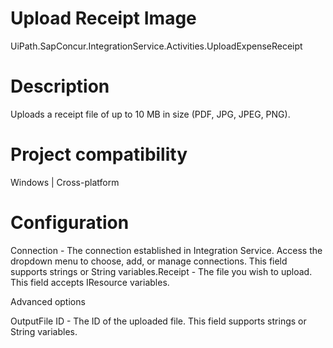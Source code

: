 ﻿# Upload Receipt Image

UiPath.SapConcur.IntegrationService.Activities.UploadExpenseReceipt

# Description

Uploads a receipt file of up to 10 MB in size (PDF, JPG, JPEG, PNG).

# Project compatibility

Windows | Cross-platform

# Configuration

Connection - The connection established in Integration Service. Access the dropdown menu to choose, add, or manage connections. This field supports strings or String variables.Receipt - The file you wish to upload.
                        This field accepts IResource variables.

Advanced options

OutputFile ID - The ID of the uploaded file. This field supports strings or String variables.
